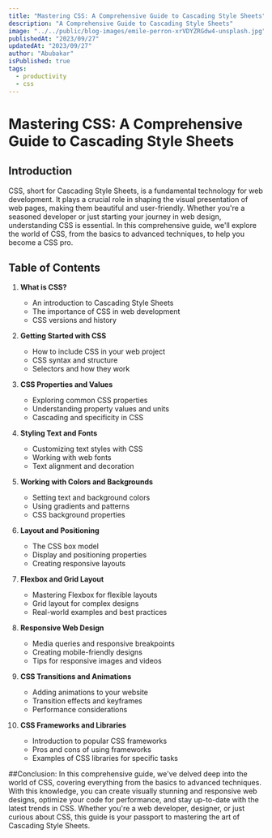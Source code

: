 ```yaml
---
title: "Mastering CSS: A Comprehensive Guide to Cascading Style Sheets"
description: "A Comprehensive Guide to Cascading Style Sheets"
image: "../../public/blog-images/emile-perron-xrVDYZRGdw4-unsplash.jpg"
publishedAt: "2023/09/27"
updatedAt: "2023/09/27"
author: "Abubakar"
isPublished: true
tags:
  - productivity
  - css
---
```


# Mastering CSS: A Comprehensive Guide to Cascading Style Sheets

## Introduction

CSS, short for Cascading Style Sheets, is a fundamental technology for web development. It plays a crucial role in shaping the visual presentation of web pages, making them beautiful and user-friendly. Whether you're a seasoned developer or just starting your journey in web design, understanding CSS is essential. In this comprehensive guide, we'll explore the world of CSS, from the basics to advanced techniques, to help you become a CSS pro.

## Table of Contents

1. **What is CSS?**

   - An introduction to Cascading Style Sheets
   - The importance of CSS in web development
   - CSS versions and history

2. **Getting Started with CSS**

   - How to include CSS in your web project
   - CSS syntax and structure
   - Selectors and how they work

3. **CSS Properties and Values**

   - Exploring common CSS properties
   - Understanding property values and units
   - Cascading and specificity in CSS

4. **Styling Text and Fonts**

   - Customizing text styles with CSS
   - Working with web fonts
   - Text alignment and decoration

5. **Working with Colors and Backgrounds**

   - Setting text and background colors
   - Using gradients and patterns
   - CSS background properties

6. **Layout and Positioning**

   - The CSS box model
   - Display and positioning properties
   - Creating responsive layouts

7. **Flexbox and Grid Layout**

   - Mastering Flexbox for flexible layouts
   - Grid layout for complex designs
   - Real-world examples and best practices

8. **Responsive Web Design**

   - Media queries and responsive breakpoints
   - Creating mobile-friendly designs
   - Tips for responsive images and videos

9. **CSS Transitions and Animations**

   - Adding animations to your website
   - Transition effects and keyframes
   - Performance considerations

10. **CSS Frameworks and Libraries**
    - Introduction to popular CSS frameworks
    - Pros and cons of using frameworks
    - Examples of CSS libraries for specific tasks

##Conclusion:
In this comprehensive guide, we've delved deep into the world of CSS, covering everything from the basics to advanced techniques. With this knowledge, you can create visually stunning and responsive web designs, optimize your code for performance, and stay up-to-date with the latest trends in CSS. Whether you're a web developer, designer, or just curious about CSS, this guide is your passport to mastering the art of Cascading Style Sheets.
